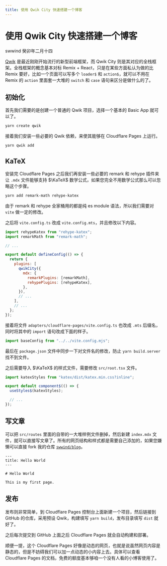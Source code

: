 ```yaml
---
title: 使用 Qwik City 快速搭建一个博客
---
```


# 使用 Qwik City 快速搭建一个博客

<div class="info">
  <span>swwind</span>
  <time>癸卯年二月十四</time>
</div>

[Qwik](https://qwik.builder.io) 是最近刚刚开始流行的新型前端框架，而 Qwik City 则是其对应的全栈框架。全栈框架的概念基本对标 Remix + React，只是在某些方面私认为做的比 Remix 要好，比如一个页面可以写多个 `loader$` 和 `action$`，就可以不用在 Remix 的 `action` 里面套一大堆的 `switch` 和 `case` 语句来区分是做什么的了。

## 初始化

首先我们需要的是创建一个普通的 Qwik 项目，选择一个基本的 Basic App 就可以了。

```bash
yarn create qwik
```

接着我们安装一些必要的 Qwik 依赖，来使其能够在 Cloudflare Pages 上运行。

```bash
yarn qwik add
```

## KaTeX

安装完 Cloudflare Pages 之后我们再安装一些必要的 remark 和 rehype 插件来让 `.mdx` 文件能够支持 $\KaTeX$ 数学公式，如果您完全不用数学公式那么可以忽略这个步骤。

```bash
yarn add remark-math rehype-katex
```

由于 remark 和 rehype 全家桶用的都是纯 es module 语法，所以我们需要对 `vite` 做一定的修改。

之后将 `vite.config.ts` 改成 `vite.config.mts`，并且修改以下内容。

```js
import rehypeKatex from "rehype-katex";
import remarkMath from "remark-math";

// ...

export default defineConfig(() => {
  return {
    plugins: [
      qwikCity({
        mdx: {
          remarkPlugins: [remarkMath],
          rehypePlugins: [rehypeKatex],
        },
      }),
      // ...
    ],
    // ...
  };
});
```

接着将文件 `adapters/cloudflare-pages/vite.config.ts` 也改成 `.mts` 后缀名，同时将其中的 `import` 语句改成下面的样子。

```js
import baseConfig from "../../vite.config.mjs";
```

最后在 `package.json` 文件中同步一下对文件名的修改，防止 `yarn build.server` 找不到文件。

之后需要导入 $\KaTeX$ 的样式文件，需要修改 `src/root.tsx` 文件。

```js
import katexStyles from "katex/dist/katex.min.css?inline";

export default component$(() => {
  useStyles$(katexStyles);

  // ...
});
```

## 写文章

可以把 `src/routes` 里面的自带的一大堆样例文件删掉，然后新建 `index.mdx` 文件，就可以直接写文章了。所有的网页结构和样式都是需要自己添加的，如果您嫌懒可以直接 fork 我的仓库 [`swwind/blog`](https://github.com/swwind/blog)。

```mdx
---
title: Hello World
---

# Hello World

This is my first page.
```

## 发布

发布则非常简单，到 Cloudflare Pages 控制台上面新建一个项目，然后链接到 GitHub 的仓库，采用预设 Qwik，构建填写 `yarn build`，发布目录填写 `dist` 就好了。

之后每次提交到 GitHub 上面之后 Cloudflare Pages 就会自动构建和部署。

顺便一提，这个 Cloudflare Pages 好像是动态的网页，也就是说虽然网页内容是静态的，但是不妨碍我们可以加一点动态的小内容上去。具体可以查看 Cloudflare Pages 的文档，免费的额度基本够咱一个没有人看的小博客使用了。
